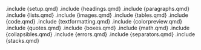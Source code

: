 .include {setup.qmd}
.include {headings.qmd}
.include {paragraphs.qmd}
.include {lists.qmd}
.include {images.qmd}
.include {tables.qmd}
.include {code.qmd}
.include {textformatting.qmd}
.include {colorpreview.qmd}
.include {quotes.qmd}
.include {boxes.qmd}
.include {math.qmd}
.include {collapsibles.qmd}
.include {errors.qmd}
.include {separators.qmd}
.include {stacks.qmd}